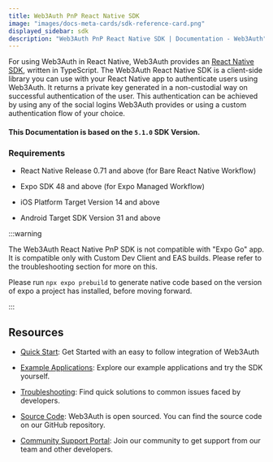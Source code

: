 ```yaml
---
title: Web3Auth PnP React Native SDK
image: "images/docs-meta-cards/sdk-reference-card.png"
displayed_sidebar: sdk
description: "Web3Auth PnP React Native SDK | Documentation - Web3Auth"
---
```


For using Web3Auth in React Native, Web3Auth provides an [React Native SDK](https://github.com/Web3Auth/web3auth-react-native-sdk), written in
TypeScript. The Web3Auth React Native SDK is a client-side library you can use with your React Native app to authenticate users using Web3Auth. It
returns a private key generated in a non-custodial way on successful authentication of the user. This authentication can be achieved by using any of
the social logins Web3Auth provides or using a custom authentication flow of your choice.

#### This Documentation is based on the `5.1.0` SDK Version.

### Requirements

- React Native Release 0.71 and above (for Bare React Native Workflow)

- Expo SDK 48 and above (for Expo Managed Workflow)

- iOS Platform Target Version 14 and above

- Android Target SDK Version 31 and above

:::warning

The Web3Auth React Native PnP SDK is not compatible with "Expo Go" app. It is compatible only with Custom Dev Client and EAS builds. Please refer to
the troubleshooting section for more on this.

Please run `npx expo prebuild` to generate native code based on the version of expo a project has installed, before moving forward.

:::

## Resources

- [Quick Start](/quick-start?product=PNP&sdk=PNP_REACT_NATIVE&framework=IOS&stepIndex=0): Get Started with an easy to follow integration of Web3Auth

- [Example Applications](/examples?product=Plug+and+Play&sdk=Plug+and+Play+React+Native+SDK): Explore our example applications and try the SDK
  yourself.

- [Troubleshooting](/troubleshooting): Find quick solutions to common issues faced by developers.

- [Source Code](https://github.com/Web3Auth/web3auth-react-native-sdk/): Web3Auth is open sourced. You can find the source code on our GitHub
  repository.

- [Community Support Portal](https://web3auth.io/community/c/help-pnp/pnp-rn/19): Join our community to get support from our team and other
  developers.
